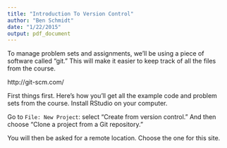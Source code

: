 ```yaml
---
title: "Introduction To Version Control"
author: "Ben Schmidt"
date: "1/22/2015"
output: pdf_document
---
```


To manage problem sets and assignments, we'll be using a piece of software called "git." This will make it easier to keep track of all the files from the course.

http://git-scm.com/

First things first. Here's how you'll get all the example code and problem sets from the course. Install RStudio on your computer.

Go to `File: New Project`: select "Create from version control." And then choose "Clone a project from a Git repository."

You will then be asked for a remote location. Choose the one for this site.